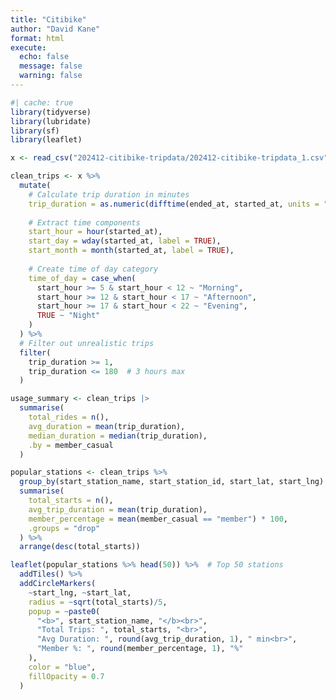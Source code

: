 ```yaml
---
title: "Citibike"
author: "David Kane"
format: html
execute:
  echo: false
  message: false
  warning: false
---
```


```r
#| cache: true
library(tidyverse)
library(lubridate)
library(sf)
library(leaflet)

x <- read_csv("202412-citibike-tripdata/202412-citibike-tripdata_1.csv")
```


```r
clean_trips <- x %>%
  mutate(
    # Calculate trip duration in minutes
    trip_duration = as.numeric(difftime(ended_at, started_at, units = "mins")),
    
    # Extract time components
    start_hour = hour(started_at),
    start_day = wday(started_at, label = TRUE),
    start_month = month(started_at, label = TRUE),
    
    # Create time of day category
    time_of_day = case_when(
      start_hour >= 5 & start_hour < 12 ~ "Morning",
      start_hour >= 12 & start_hour < 17 ~ "Afternoon",
      start_hour >= 17 & start_hour < 22 ~ "Evening",
      TRUE ~ "Night"
    )
  ) %>%
  # Filter out unrealistic trips
  filter(
    trip_duration >= 1,
    trip_duration <= 180  # 3 hours max
  )
```

```r
usage_summary <- clean_trips |> 
  summarise(
    total_rides = n(),
    avg_duration = mean(trip_duration),
    median_duration = median(trip_duration),
    .by = member_casual
  )

```

```r
popular_stations <- clean_trips %>%
  group_by(start_station_name, start_station_id, start_lat, start_lng) %>%
  summarise(
    total_starts = n(),
    avg_trip_duration = mean(trip_duration),
    member_percentage = mean(member_casual == "member") * 100,
    .groups = "drop"
  ) %>%
  arrange(desc(total_starts))
```

```r
leaflet(popular_stations %>% head(50)) %>%  # Top 50 stations
  addTiles() %>%
  addCircleMarkers(
    ~start_lng, ~start_lat,
    radius = ~sqrt(total_starts)/5,
    popup = ~paste0(
      "<b>", start_station_name, "</b><br>",
      "Total Trips: ", total_starts, "<br>",
      "Avg Duration: ", round(avg_trip_duration, 1), " min<br>",
      "Member %: ", round(member_percentage, 1), "%"
    ),
    color = "blue",
    fillOpacity = 0.7
  )
```




